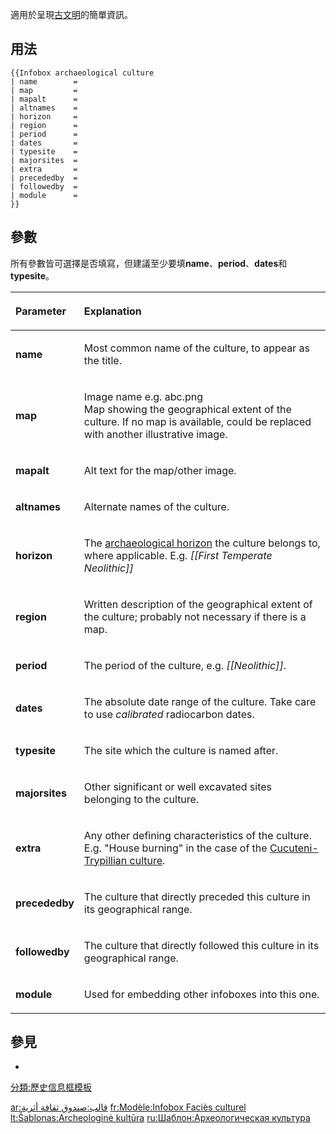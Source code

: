 {{Documentation subpage}}
<!-- PLEASE ADD CATEGORIES AND INTERWIKIS AT THE BOTTOM OF THIS PAGE -->

{{tl|Infobox archaeological culture}}適用於呈現[[古文明]]的簡單資訊。

== 用法 ==
{{Parameter names example|altnames|dates|extra|followedby|horizon|majorsites|map|mapalt|mapcaption|module|name|period|precededby|region|typesite}}

<pre style="overflow: auto;">
{{Infobox archaeological culture
| name        =
| map         =
| mapalt      =
| altnames    =
| horizon     =
| region      =
| period      =
| dates       =
| typesite    =
| majorsites  =
| extra       =
| precededby  =
| followedby  =
| module      =
}}
</pre>

== 參數 ==
所有參數皆可選擇是否填寫，但建議至少要填'''name'''、'''period'''、'''dates'''和'''typesite'''。
{| class="wikitable"
! style="text-align: left" | Parameter
! style="text-align: left" | Explanation
|-
| '''name'''
| Most common name of the culture, to appear as the title.
|-
| '''map'''
| Image name e.g. abc.png<br>Map showing the geographical extent of the culture. If no map is available, could be replaced with another illustrative image.
|-
| '''mapalt'''
| Alt text for the map/other image.
|-
| '''altnames'''
| Alternate names of the culture.
|-
| '''horizon'''
| The [[archaeological horizon]] the culture belongs to, where applicable. E.g. ''<nowiki>[[First Temperate Neolithic]]</nowiki>''
|-
| '''region'''
| Written description of the geographical extent of the culture; probably not necessary if there is a map.
|-
| '''period'''
| The period of the culture, e.g. ''<nowiki>[[Neolithic]]</nowiki>''.
|-
| '''dates'''
| The absolute date range of the culture. Take care to use ''calibrated'' radiocarbon dates.
|-
| '''typesite'''
| The site which the culture is named after.
|-
| '''majorsites'''
| Other significant or well excavated sites belonging to the culture.
|-
| '''extra'''
| Any other defining characteristics of the culture. E.g. "House burning" in the case of the [[Cucuteni-Trypillian culture]].
|-
| '''precededby'''
| The culture that directly preceded this culture in its geographical range.
|-
| '''followedby'''
| The culture that directly followed this culture in its geographical range.
|-
| '''module'''
| Used for embedding other infoboxes into this one.
|}

== 參見 ==
* {{tl|Infobox ancient site}}

<includeonly>
<!-- CATEGORIES AND INTERWIKIS HERE, THANKS -->
[[分類:歷史信息框模板]]

[[ar:قالب:صندوق ثقافة أثرية]]
[[fr:Modèle:Infobox Faciès culturel]]
[[lt:Šablonas:Archeologinė kultūra]]
[[ru:Шаблон:Археологическая культура]]
</includeonly>